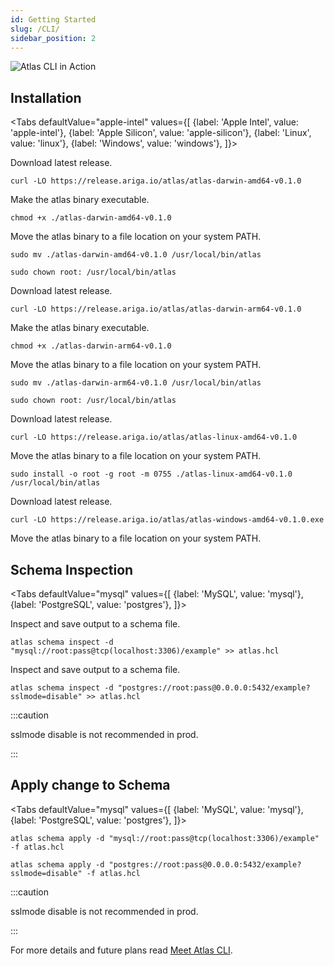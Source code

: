 ```yaml
---
id: Getting Started
slug: /CLI/
sidebar_position: 2
---
```




![Atlas CLI in Action](https://release.ariga.io/images/assets/atlas-intro.gif)

## Installation

<Tabs
defaultValue="apple-intel"
values={[
{label: 'Apple Intel', value: 'apple-intel'},
{label: 'Apple Silicon', value: 'apple-silicon'},
{label: 'Linux', value: 'linux'},
{label: 'Windows', value: 'windows'},
]}>
<TabItem value="apple-intel">

Download latest release.
```shell
curl -LO https://release.ariga.io/atlas/atlas-darwin-amd64-v0.1.0
```

Make the atlas binary executable.
```shell
chmod +x ./atlas-darwin-amd64-v0.1.0
```

Move the atlas binary to a file location on your system PATH.
```shell
sudo mv ./atlas-darwin-amd64-v0.1.0 /usr/local/bin/atlas
```
```shell
sudo chown root: /usr/local/bin/atlas
```

</TabItem>
<TabItem value="apple-silicon">

Download latest release.
```shell
curl -LO https://release.ariga.io/atlas/atlas-darwin-arm64-v0.1.0
```

Make the atlas binary executable.
```shell
chmod +x ./atlas-darwin-arm64-v0.1.0
```

Move the atlas binary to a file location on your system PATH.
```shell
sudo mv ./atlas-darwin-arm64-v0.1.0 /usr/local/bin/atlas
```
```shell
sudo chown root: /usr/local/bin/atlas
```

</TabItem>
<TabItem value="linux">

Download latest release.
```shell
curl -LO https://release.ariga.io/atlas/atlas-linux-amd64-v0.1.0
```

Move the atlas binary to a file location on your system PATH.
```shell
sudo install -o root -g root -m 0755 ./atlas-linux-amd64-v0.1.0 /usr/local/bin/atlas
```

</TabItem>
<TabItem value="windows">

Download latest release.
```shell
curl -LO https://release.ariga.io/atlas/atlas-windows-amd64-v0.1.0.exe
```
Move the atlas binary to a file location on your system PATH.


</TabItem>
</Tabs>

## Schema Inspection

<Tabs
defaultValue="mysql"
values={[
{label: 'MySQL', value: 'mysql'},
{label: 'PostgreSQL', value: 'postgres'},
]}>
<TabItem value="mysql">

Inspect and save output to a schema file.
```shell
atlas schema inspect -d "mysql://root:pass@tcp(localhost:3306)/example" >> atlas.hcl
```

</TabItem>
<TabItem value="postgres">

Inspect and save output to a schema file.
```shell
atlas schema inspect -d "postgres://root:pass@0.0.0.0:5432/example?sslmode=disable" >> atlas.hcl
```

:::caution

sslmode disable is not recommended in prod.

:::

</TabItem>
</Tabs>

## Apply change to Schema

<Tabs
defaultValue="mysql"
values={[
{label: 'MySQL', value: 'mysql'},
{label: 'PostgreSQL', value: 'postgres'},
]}>
<TabItem value="mysql">

```shell
atlas schema apply -d "mysql://root:pass@tcp(localhost:3306)/example" -f atlas.hcl
```

</TabItem>
<TabItem value="postgres">

```shell
atlas schema apply -d "postgres://root:pass@0.0.0.0:5432/example?sslmode=disable" -f atlas.hcl
```

:::caution

sslmode disable is not recommended in prod.

:::

</TabItem>
</Tabs>

For more details and future plans read [Meet Atlas CLI](https://blog.ariga.io/meet-atlas-cli/).